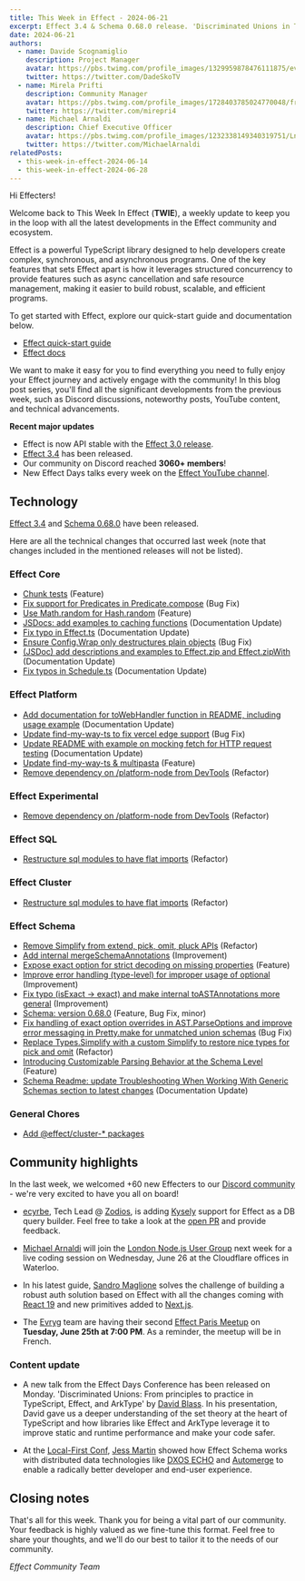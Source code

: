 ```yaml
---
title: This Week in Effect - 2024-06-21
excerpt: Effect 3.4 & Schema 0.68.0 release. 'Discriminated Unions in TypeScript, Effect, and ArkType' by David Blass. Michael Arnaldi joining the London Node.js group
date: 2024-06-21
authors:
  - name: Davide Scognamiglio
    description: Project Manager
    avatar: https://pbs.twimg.com/profile_images/1329959878476111875/evHG8VX6_400x400.jpg
    twitter: https://twitter.com/DadeSkoTV
  - name: Mirela Prifti
    description: Community Manager
    avatar: https://pbs.twimg.com/profile_images/1728403785024770048/frKphayT_400x400.jpg
    twitter: https://twitter.com/mirepri4
  - name: Michael Arnaldi
    description: Chief Executive Officer
    avatar: https://pbs.twimg.com/profile_images/1232338149340319751/Ln9nNWyk_400x400.jpg
    twitter: https://twitter.com/MichaelArnaldi
relatedPosts:
  - this-week-in-effect-2024-06-14
  - this-week-in-effect-2024-06-28
---
```


Hi Effecters! 

Welcome back to This Week In Effect (**TWIE**), a weekly update to keep you in the loop with all the latest developments in the Effect community and ecosystem.

Effect is a powerful TypeScript library designed to help developers create complex, synchronous, and asynchronous programs. One of the key features that sets Effect apart is how it leverages structured concurrency to provide features such as async cancellation and safe resource management, making it easier to build robust, scalable, and efficient programs.

To get started with Effect, explore our quick-start guide and documentation below.

- [Effect quick-start guide](/docs/quickstart)
- [Effect docs](/docs/introduction)

We want to make it easy for you to find everything you need to fully enjoy your Effect journey and actively engage with the community! In this blog post series, you'll find all the significant developments from the previous week, such as Discord discussions, noteworthy posts, YouTube content, and technical advancements.

**Recent major updates**

- Effect is now API stable with the [Effect 3.0 release](https://effect.website/blog/effect-3.0).
- [Effect 3.4](https://effect.website/blog/effect-3.3) has been released.
- Our community on Discord reached **3060+ members**!
- New Effect Days talks every week on the [Effect YouTube channel](https://www.youtube.com/@effect-ts).


## Technology

[Effect 3.4](https://effect.website/blog/effect-3.4) and [Schema 0.68.0](https://effect.website/blog/schema-release-0.68) have been released. 

Here are all the technical changes that occurred last week (note that changes included in the mentioned releases will not be listed).

### Effect Core
+ [Chunk tests](https://github.com/Effect-TS/effect/pull/2999) (Feature)
+ [Fix support for Predicates in Predicate.compose](https://github.com/Effect-TS/effect/pull/3000) (Bug Fix)
+ [Use Math.random for Hash.random](https://github.com/Effect-TS/effect/pull/3001) (Feature)
+ [JSDocs: add examples to caching functions](https://github.com/Effect-TS/effect/pull/3008) (Documentation Update)
+ [Fix typo in Effect.ts](https://github.com/Effect-TS/effect/pull/3011) (Documentation Update)
+ [Ensure Config.Wrap only destructures plain objects](https://github.com/Effect-TS/effect/pull/3012) (Bug Fix)
+ [(JSDoc) add descriptions and examples to Effect.zip and Effect.zipWith](https://github.com/Effect-TS/effect/pull/3019) (Documentation Update)
+ [Fix typos in Schedule.ts](https://github.com/Effect-TS/effect/pull/3026) (Documentation Update)

### Effect Platform
+ [Add documentation for toWebHandler function in README, including usage example](https://github.com/Effect-TS/effect/pull/3009) (Documentation Update)
+ [Update find-my-way-ts to fix vercel edge support](https://github.com/Effect-TS/effect/pull/3021) (Bug Fix)
+ [Update README with example on mocking fetch for HTTP request testing](https://github.com/Effect-TS/effect/pull/3007) (Documentation Update)
+ [Update find-my-way-ts & multipasta](https://github.com/Effect-TS/effect/pull/3030) (Feature)
+ [Remove dependency on /platform-node from DevTools](https://github.com/Effect-TS/effect/pull/3036) (Refactor)

### Effect Experimental
+ [Remove dependency on /platform-node from DevTools](https://github.com/Effect-TS/effect/pull/3036) (Refactor)

### Effect SQL
+ [Restructure sql modules to have flat imports](https://github.com/Effect-TS/effect/pull/3035) (Refactor)

### Effect Cluster
+ [Restructure sql modules to have flat imports](https://github.com/Effect-TS/effect/pull/3035) (Refactor)

### Effect Schema
+ [Remove Simplify from extend, pick, omit, pluck APIs](https://github.com/Effect-TS/effect/pull/2991) (Refactor)
+ [Add internal mergeSchemaAnnotations](https://github.com/Effect-TS/effect/pull/2992) (Improvement)
+ [Expose exact option for strict decoding on missing properties](https://github.com/Effect-TS/effect/pull/2994) (Feature)
+ [Improve error handling (type-level) for improper usage of optional](https://github.com/Effect-TS/effect/pull/2997) (Improvement)
+ [Fix typo (isExact -> exact) and make internal toASTAnnotations more general](https://github.com/Effect-TS/effect/pull/2998) (Improvement)
+ [Schema: version 0.68.0](https://github.com/Effect-TS/effect/pull/2906) (Feature, Bug Fix, minor)
+ [Fix handling of exact option overrides in AST.ParseOptions and improve error messaging in Pretty.make for unmatched union schemas](https://github.com/Effect-TS/effect/pull/3015) (Bug Fix)
+ [Replace Types.Simplify with a custom Simplify to restore nice types for pick and omit](https://github.com/Effect-TS/effect/pull/3024) (Refactor)
+ [Introducing Customizable Parsing Behavior at the Schema Level](https://github.com/Effect-TS/effect/pull/3028) (Feature)
+ [Schema Readme: update Troubleshooting When Working With Generic Schemas section to latest changes](https://github.com/Effect-TS/effect/pull/3038) (Documentation Update)

### General Chores
+ [Add @effect/cluster-* packages](https://github.com/Effect-TS/effect/pull/2927)


## Community highlights

In the last week, we welcomed +60 new Effecters to our [Discord community](https://discord.gg/effect-ts) - we're very excited to have you all on board! 

+ [ecyrbe](https://x.com/ecyrbedev), Tech Lead @ [Zodios](https://www.zodios.org), is adding [Kysely](https://kysely.dev) support for Effect as a DB query builder. Feel free to take a look at the [open PR](https://github.com/Effect-TS/effect/pull/3017) and provide feedback.
<Tweet id="1803552136363380831" />

+ [Michael Arnaldi](https://x.com/MichaelArnaldi) will join the [London Node.js User Group](https://x.com/LNUGorg) next week for a live coding session on Wednesday, June 26 at the Cloudflare offices in Waterloo.
<Tweet id="1798704071161110554" />

+ In his latest guide, [Sandro Maglione](https://x.com/SandroMaglione) solves the challenge of building a robust auth solution based on Effect with all the changes coming with [React 19](https://react.dev/blog/2024/04/25/react-19) and new primitives added to [Next.js](https://nextjs.org). 
<Tweet id="1803829211611746506" />

+ The [Evryg](https://www.evryg.com) team are having their second [Effect Paris Meetup](https://www.meetup.com/effect-paris/#) on **Tuesday, June 25th at 7:00 PM**. As a reminder, the meetup will be in French.

### Content update

+ A new talk from the Effect Days Conference has been released on Monday. 'Discriminated Unions: From principles to practice in TypeScript, Effect, and ArkType' by [David Blass](https://x.com/ssalbdivad). In his presentation, David gave us a deeper understanding of the set theory at the heart of TypeScript and how libraries like Effect and ArkType leverage it to improve static and runtime performance and make your code safer.
<YouTube url="https://www.youtube.com/embed/AaUKLH8N6go?si=v91LFcNDB5w1FcSB" />

+ At the [Local-First Conf](https://www.localfirstconf.com/), [Jess Martin](https://x.com/jessmartin) showed how Effect Schema works with distributed data technologies like [DXOS ECHO](https://dxos.org) and [Automerge](https://automerge.org) to enable a radically better developer and end-user experience.
<YouTube url="https://www.youtube.com/embed/_GBpPp92L2M?si=npy60RNpUkB_tvt6" />

## Closing notes

That's all for this week. Thank you for being a vital part of our community. Your feedback is highly valued as we fine-tune this format. Feel free to share your thoughts, and we'll do our best to tailor it to the needs of our community.

_Effect Community Team_
